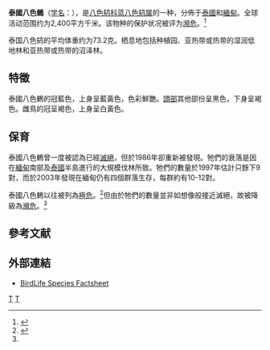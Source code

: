 {{Speciesbox
| genus = Hydrornis
| species = gurneyi
| image = Gurney's Pitta.jpg
| image2 = Female Gurney's Pitta, January 2010.jpg
| status = EN 
| status_system = iucn3.1
| status_ref = <ref name=IUCN>{{IUCN2008|assessors=BirdLife International|year=2008|id=144946|title=Pitta gurneyi|downloaded=2009-05-13}}</ref>
| authority = {{link-en|艾伦·奥克塔文·休姆|Allan Octavian Hume|Hume}}, 1875
}}

'''泰國八色鶇'''（[[学名|学名]]：{{lang|la|''Hydrornis gurneyi''}}），是[[八色鸫科|八色鸫科]][[蓝八色鸫属|蓝八色鸫属]]的一种，分佈于[[泰國|泰國]]和[[緬甸|緬甸]]。全球活动范围约为2,400平方千米。该物种的保护状况被评为[[濒危|濒危]]。<ref>{{cite web|url=http://www.birdlife.org/datazone/speciesfactsheet.php?id=4003&m=0|title=Pitta gurneyi|publisher=[[国际鸟盟|BirdLife.org]]|accessdate=2011-06-27|archive-date=2016-03-04|archive-url=https://web.archive.org/web/20160304124351/http://www.birdlife.org/datazone/speciesfactsheet.php?id=4003&m=0|dead-url=no}}</ref>

泰国八色鸫的平均体重约为73.2克。栖息地包括种植园、亚热带或热带的湿润低地林和亚热带或热带的沼泽林。

==特徵==
泰國八色鶇的冠藍色，上身呈藍黃色，色彩鮮艷。[[頭部|頭部]]其他部份呈黑色，下身呈褐色。雌鳥的冠呈褐色，上身呈白黃色。

==保育==
泰國八色鶇曾一度被認為已經[[滅絕|滅絕]]，但於1986年卻重新被發現。牠們的衰落是因在[[緬甸|緬甸]]南部及[[泰國|泰國]]半島進行的大規模伐林所致。牠們的數量於1997年估計只餘下9對，而於2003年發現在緬甸仍有四個群落生存，每群約有10-12對。

泰國八色鶇以往被列為[[極危|極危]]。<ref name=BLI2005>{{Cite web|author=BirdLife International|year=2008|url=http://www.birdlife.org/action/science/species/global_species_programme/whats_new.html|title=2008 IUCN Redlist status changes|accessdate=2008-05-23|archive-date=2008-09-14|archive-url=https://web.archive.org/web/20080914020126/http://www.birdlife.org/action/science/species/global_species_programme/whats_new.html|dead-url=no}}</ref>但由於牠們的數量並非如想像般接近滅絕，故被降級為[[瀕危|瀕危]]。<ref name=IUCN/>

== 參考文献 ==
{{Reflist}}

== 外部連結 ==
{{commons category|Pitta gurneyi}}
*[http://www.birdlife.org/datazone/species/index.html?action=SpcHTMDetails.asp&sid=4003&m=0 BirdLife Species Factsheet] {{Wayback|url=http://www.birdlife.org/datazone/species/index.html?action=SpcHTMDetails.asp&sid=4003&m=0 |date=20090103060844 }}
{{Taxonbar|from=Q534594}}

[[Category:蓝八色鸫属|T]]
[[Category:1875年描述的鸟类|T]]